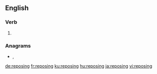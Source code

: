==English==

===Verb===
{{head|en|present participle}}

# {{present participle of|repose|lang=en|nocat=1}}

===Anagrams===
* {{l|en|perigons}}, {{l|en|spongier}}

[[de:reposing]]
[[fr:reposing]]
[[ku:reposing]]
[[hu:reposing]]
[[ja:reposing]]
[[vi:reposing]]